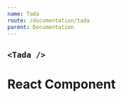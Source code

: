 ```yaml
---
name: Tada
route: /documentation/tada
parent: Documentation
---
```



## `<Tada />`

<Playground>
  <Tada>
    <div
      style={{
        maxWidth: 300,
        boxShadow: "rgba(0, 0, 0, 0.2) 0px 0px 10px",
        backgroundColor: "white",
        textAlign: "center",
        borderRadius: 4,
        padding: 8,
        marginTop: 8,
        width: 300
      }}
    >
      <h1>React Component</h1>
    </div>
  </Tada>
</Playground>
